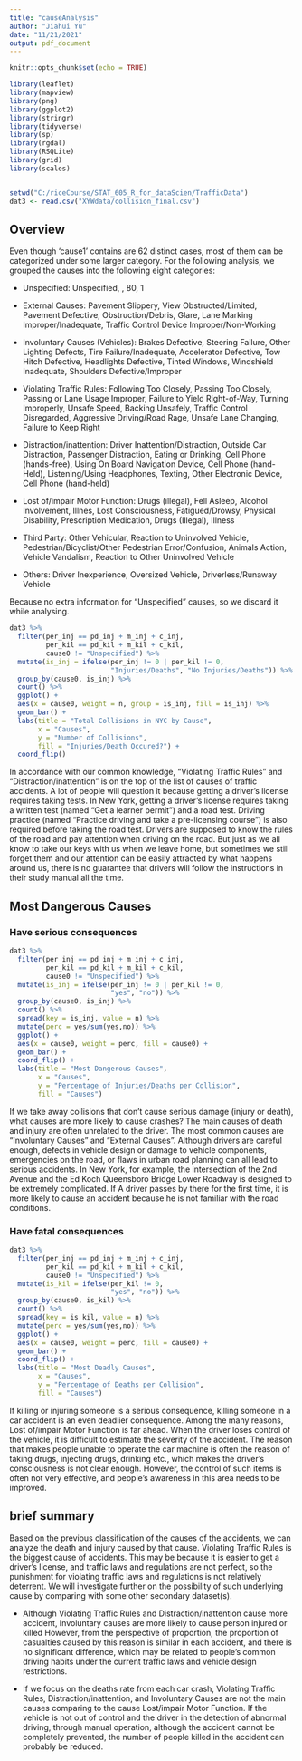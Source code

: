 ---
title: "causeAnalysis"
author: "Jiahui Yu"
date: "11/21/2021"
output: pdf_document
---

```{r setup, include=FALSE}
knitr::opts_chunk$set(echo = TRUE)
```




```{r, echo=FALSE, message = FALSE, fig.align = "center", fig.height = 5, fig.width = 7.5}

library(leaflet)
library(mapview)
library(png)
library(ggplot2)
library(stringr)
library(tidyverse)
library(sp)
library(rgdal)
library(RSQLite)
library(grid)
library(scales)


setwd("C:/riceCourse/STAT_605_R_for_dataScien/TrafficData")
dat3 <- read.csv("XYWdata/collision_final.csv")


```

## Overview

Even though ‘cause1’ contains are 62 distinct cases, most of them can be categorized under some larger category. For the following analysis, we grouped the causes into the following eight categories:


* Unspecified: Unspecified, , 80, 1


* External Causes: Pavement Slippery, View Obstructed/Limited, Pavement Defective, Obstruction/Debris, Glare, Lane Marking Improper/Inadequate, Traffic Control Device Improper/Non-Working


* Involuntary Causes (Vehicles): Brakes Defective, Steering Failure, Other Lighting Defects, Tire Failure/Inadequate, Accelerator Defective, Tow Hitch Defective, Headlights Defective, Tinted Windows, Windshield Inadequate, Shoulders Defective/Improper


* Violating Traffic Rules: Following Too Closely, Passing Too Closely, Passing or Lane Usage Improper, Failure to Yield Right-of-Way, Turning Improperly, Unsafe Speed, Backing Unsafely, Traffic Control Disregarded, Aggressive Driving/Road Rage, Unsafe Lane Changing, Failure to Keep Right


* Distraction/inattention: Driver Inattention/Distraction, Outside Car Distraction, Passenger Distraction, Eating or Drinking, Cell Phone (hands-free), Using On Board Navigation Device, Cell Phone (hand-Held), Listening/Using Headphones, Texting, Other Electronic Device, Cell Phone (hand-held)


* Lost of/impair Motor Function: Drugs (illegal), Fell Asleep, Alcohol Involvement, Illnes, Lost Consciousness, Fatigued/Drowsy, Physical Disability, Prescription Medication, Drugs (Illegal), Illness


* Third Party: Other Vehicular, Reaction to Uninvolved Vehicle, Pedestrian/Bicyclist/Other Pedestrian Error/Confusion, Animals Action, Vehicle Vandalism, Reaction to Other Uninvolved Vehicle


* Others: Driver Inexperience, Oversized Vehicle, Driverless/Runaway Vehicle


Because no extra information for "Unspecified" causes, so we discard it while analysing.



```{r, echo=FALSE, message = FALSE, fig.align = "center", fig.height = 3, fig.width = 7.5}

dat3 %>% 
  filter(per_inj == pd_inj + m_inj + c_inj, 
         per_kil == pd_kil + m_kil + c_kil,
         cause0 != "Unspecified") %>% 
  mutate(is_inj = ifelse(per_inj != 0 | per_kil != 0, 
                         "Injuries/Deaths", "No Injuries/Deaths")) %>% 
  group_by(cause0, is_inj) %>% 
  count() %>% 
  ggplot() + 
  aes(x = cause0, weight = n, group = is_inj, fill = is_inj) %>% 
  geom_bar() + 
  labs(title = "Total Collisions in NYC by Cause",
       x = "Causes",
       y = "Number of Collisions",
       fill = "Injuries/Death Occured?") + 
  coord_flip()

```
In accordance with our common knowledge, "Violating Traffic Rules" and "Distraction/inattention" is on the top of the list of causes of traffic accidents. A lot of people will question it because getting a driver's license requires taking tests. In New York, getting a driver's license requires taking a written test (named "Get a learner permit") and a road test. Driving practice (named "Practice driving and take a pre-licensing course") is also required before taking the road test. Drivers are supposed to know the rules of the road and pay attention when driving on the road. But just as we all know to take our keys with us when we leave home, but sometimes we still forget them and our attention can be easily attracted by what happens around us, there is no guarantee that drivers will follow the instructions in their study manual all the time.





## Most Dangerous Causes
### Have serious consequences

```{r, echo=FALSE, message = FALSE, fig.align = "center", fig.height = 3, fig.width = 7.5}
dat3 %>% 
  filter(per_inj == pd_inj + m_inj + c_inj, 
         per_kil == pd_kil + m_kil + c_kil,
         cause0 != "Unspecified") %>% 
  mutate(is_inj = ifelse(per_inj != 0 | per_kil != 0, 
                         "yes", "no")) %>% 
  group_by(cause0, is_inj) %>% 
  count() %>% 
  spread(key = is_inj, value = n) %>% 
  mutate(perc = yes/sum(yes,no)) %>% 
  ggplot() + 
  aes(x = cause0, weight = perc, fill = cause0) + 
  geom_bar() + 
  coord_flip() + 
  labs(title = "Most Dangerous Causes",
       x = "Causes",
       y = "Percentage of Injuries/Deaths per Collision",
       fill = "Causes")

```
If we take away collisions that don't cause serious damage (injury or death), what causes are more likely to cause crashes? The main causes of death and injury are often unrelated to the driver. The most common causes are "Involuntary Causes" and "External Causes". Although drivers are careful enough, defects in vehicle design or damage to vehicle components, emergencies on the road, or flaws in urban road planning can all lead to serious accidents. In New York, for example, the intersection of the 2nd Avenue and the Ed Koch Queensboro Bridge Lower Roadway is designed to be extremely complicated. If A driver passes by there for the first time, it is more likely to cause an accident because he is not familiar with the road conditions.


### Have fatal consequences

```{r, echo=FALSE, message = FALSE, fig.align = "center", fig.height = 3, fig.width = 7.5}
dat3 %>% 
  filter(per_inj == pd_inj + m_inj + c_inj, 
         per_kil == pd_kil + m_kil + c_kil,
         cause0 != "Unspecified") %>% 
  mutate(is_kil = ifelse(per_kil != 0, 
                         "yes", "no")) %>% 
  group_by(cause0, is_kil) %>% 
  count() %>% 
  spread(key = is_kil, value = n) %>% 
  mutate(perc = yes/sum(yes,no)) %>% 
  ggplot() + 
  aes(x = cause0, weight = perc, fill = cause0) + 
  geom_bar() + 
  coord_flip() + 
  labs(title = "Most Deadly Causes",
       x = "Causes",
       y = "Percentage of Deaths per Collision",
       fill = "Causes")


```

If killing or injuring someone is a serious consequence, killing someone in a car accident is an even deadlier consequence. Among the many reasons, Lost of/impair Motor Function is far ahead. When the driver loses control of the vehicle, it is difficult to estimate the severity of the accident. The reason that makes people unable to operate the car machine is often the reason of taking drugs, injecting drugs, drinking etc., which makes the driver's consciousness is not clear enough. However, the control of such items is often not very effective, and people's awareness in this area needs to be improved.



## brief summary 

Based on the previous classification of the causes of the accidents, we can analyze the death and injury caused by that cause. Violating Traffic Rules is the biggest cause of accidents. This may be because it is easier to get a driver’s license, and traffic laws and regulations are not perfect, so the punishment for violating traffic laws and regulations is not relatively deterrent. We will investigate further on the possibility
of such underlying cause by comparing with some other secondary dataset(s).


* Although Violating Traffic Rules and Distraction/inattention cause more accident,
Involuntary causes are more likely to cause person injured or killed However, from the perspective of proportion, the proportion of casualties caused by this reason is similar in each accident, and there is no significant difference, which may be related to people’s common driving habits under the current traffic laws and vehicle design restrictions.


* If we focus on the deaths rate from each car crash, Violating Traffic Rules, Distraction/inattention, and Involuntary Causes are not the main causes comparing to the cause Lost/impair Motor Function. If the vehicle is not out of control and the driver in the detection of abnormal driving, through manual operation, although the accident cannot be completely prevented, the number of people killed in the accident can probably be reduced.








